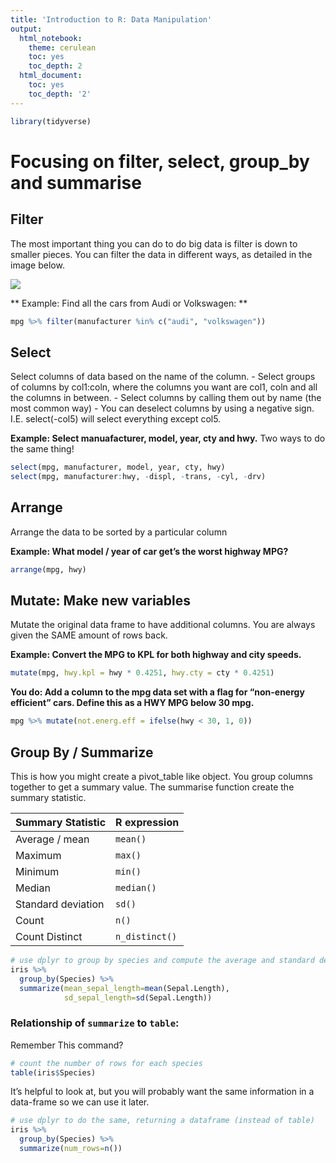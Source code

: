 ```yaml
---
title: 'Introduction to R: Data Manipulation'
output:
  html_notebook:
    theme: cerulean
    toc: yes
    toc_depth: 2
  html_document:
    toc: yes
    toc_depth: '2'
---
```


```r
library(tidyverse)
```
# Focusing on filter, select, group_by and summarise

## Filter
The most important thing you can do to do big data is filter is down to smaller pieces.
You can filter the data in different ways, as detailed in the image below.

![](images/filters.png)

** Example: Find all the cars from Audi or Volkswagen: **
```r
mpg %>% filter(manufacturer %in% c("audi", "volkswagen"))
```

## Select
Select columns of data based on the name of the column.
- Select groups of columns by col1:coln, where the columns you want are col1, coln and all the columns in between.
- Select columns by calling them out by name (the most common way)
- You can deselect columns by using a negative sign. I.E. select(-col5) will select everything except col5.

**Example: Select  manuafacturer, model, year, cty and hwy.**
Two ways to do the same thing!
```r
select(mpg, manufacturer, model, year, cty, hwy)
select(mpg, manufacturer:hwy, -displ, -trans, -cyl, -drv)
```

## Arrange
Arrange the data to be sorted by a particular column

**Example: What model / year of car get's the worst highway MPG?**
```r
arrange(mpg, hwy)
```


## Mutate: Make new variables
Mutate the original data frame to have additional columns.
You are always given the SAME amount of rows back.

**Example: Convert the MPG to KPL for both highway and city speeds.**

```r
mutate(mpg, hwy.kpl = hwy * 0.4251, hwy.cty = cty * 0.4251)
```

**You do: Add a column to the mpg data set with a flag for "non-energy efficient" cars. Define 
this as a HWY MPG below 30 mpg.**

```r
mpg %>% mutate(not.energ.eff = ifelse(hwy < 30, 1, 0))
```


## Group By / Summarize
This is how you might create a pivot_table like object.
You group columns together to get a summary value.
The summarise function create the summary statistic.

Summary Statistic | R expression
------------- | -------------
Average / mean | `mean()`
Maximum | `max()`
Minimum | `min()`
Median | `median()`
Standard deviation | `sd()`
Count | `n()`
Count Distinct | `n_distinct()`


```r
# use dplyr to group by species and compute the average and standard deviation of sepal length for each species
iris %>%
  group_by(Species) %>%
  summarize(mean_sepal_length=mean(Sepal.Length),
            sd_sepal_length=sd(Sepal.Length))
```

### Relationship of `summarize` to `table`:
Remember This command?
```r
# count the number of rows for each species
table(iris$Species)
```
It's helpful to look at, but you will probably want the same information in a data-frame so we can use it later.
```r
# use dplyr to do the same, returning a dataframe (instead of table)
iris %>%
  group_by(Species) %>%
  summarize(num_rows=n())
```

